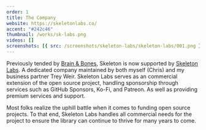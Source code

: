 ```yaml
---
order: 1
title: The Company
website: https://skeletonlabs.co/
accent: "#242c46"
thumbnail: /works/sk-labs.png
videos: []
screenshots: [{ src: /screenshots/skeleton-labs/skeleton-labs/001.png }]
---
```



Previously tended by [Brain & Bones](https://www.brainandbonesllc.com/), Skeleton is now supported by [Skeleton Labs](https://www.skeletonlabs.co/). A dedicated company maintained by both myself (Chris) and my business partner Trey Weir. Skeleton Labs serves as an commercial extension of the open source project, handling sponsorship through services such as GitHub Sponsors, Ko-Fi, and Patreon. As well as providing premium services and support.

Most folks realize the uphill battle when it comes to funding open source projects. To that end, Skeleton Labs handles all commercial needs for the project to ensure the library can continue to thrive for many years to come.
